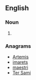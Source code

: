 ==English==

===Noun===
{{en-noun}}

# {{alternative spelling of|smarty}}

===Anagrams===
* [[Artemis#English|Artemis]]
* [[imarets#English|imarets]]
* [[maestri#English|maestri]]
* [[Ter Sami#English|Ter Sami]]